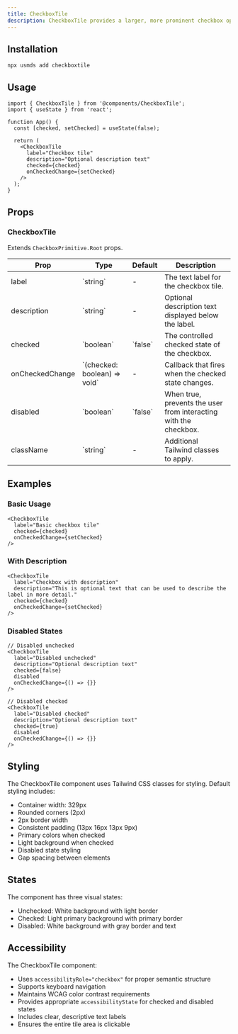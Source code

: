 ```yaml
---
title: CheckboxTile
description: CheckboxTile provides a larger, more prominent checkbox option with optional description text.
---
```


## Installation

```package-install
npx usmds add checkboxtile
```

## Usage

```tsx
import { CheckboxTile } from '@components/CheckboxTile';
import { useState } from 'react';

function App() {
  const [checked, setChecked] = useState(false);

  return (
    <CheckboxTile 
      label="Checkbox tile"
      description="Optional description text"
      checked={checked}
      onCheckedChange={setChecked}
    />
  );
}
```

## Props

### CheckboxTile

Extends `CheckboxPrimitive.Root` props.

<table>
  <thead>
    <tr>
      <th>Prop</th>
      <th>Type</th>
      <th>Default</th>
      <th>Description</th>
    </tr>
  </thead>
  <tbody>
    <tr>
      <td>label</td>
      <td>`string`</td>
      <td>-</td>
      <td>The text label for the checkbox tile.</td>
    </tr>
    <tr>
      <td>description</td>
      <td>`string`</td>
      <td>-</td>
      <td>Optional description text displayed below the label.</td>
    </tr>
    <tr>
      <td>checked</td>
      <td>`boolean`</td>
      <td>`false`</td>
      <td>The controlled checked state of the checkbox.</td>
    </tr>
    <tr>
      <td>onCheckedChange</td>
      <td>`(checked: boolean) => void`</td>
      <td>-</td>
      <td>Callback that fires when the checked state changes.</td>
    </tr>
    <tr>
      <td>disabled</td>
      <td>`boolean`</td>
      <td>`false`</td>
      <td>When true, prevents the user from interacting with the checkbox.</td>
    </tr>
    <tr>
      <td>className</td>
      <td>`string`</td>
      <td>-</td>
      <td>Additional Tailwind classes to apply.</td>
    </tr>
  </tbody>
</table>

## Examples

### Basic Usage

```tsx
<CheckboxTile 
  label="Basic checkbox tile"
  checked={checked}
  onCheckedChange={setChecked}
/>
```

### With Description

```tsx
<CheckboxTile
  label="Checkbox with description"
  description="This is optional text that can be used to describe the label in more detail."
  checked={checked}
  onCheckedChange={setChecked}
/>
```

### Disabled States

```tsx
// Disabled unchecked
<CheckboxTile
  label="Disabled unchecked"
  description="Optional description text"
  checked={false}
  disabled
  onCheckedChange={() => {}}
/>

// Disabled checked
<CheckboxTile
  label="Disabled checked"
  description="Optional description text"
  checked={true}
  disabled
  onCheckedChange={() => {}}
/>
```

## Styling

The CheckboxTile component uses Tailwind CSS classes for styling. Default styling includes:

- Container width: 329px
- Rounded corners (2px)
- 2px border width
- Consistent padding (13px 16px 13px 9px)
- Primary colors when checked
- Light background when checked
- Disabled state styling
- Gap spacing between elements

## States

The component has three visual states:
- Unchecked: White background with light border
- Checked: Light primary background with primary border
- Disabled: White background with gray border and text

## Accessibility

The CheckboxTile component:
- Uses `accessibilityRole="checkbox"` for proper semantic structure
- Supports keyboard navigation
- Maintains WCAG color contrast requirements
- Provides appropriate `accessibilityState` for checked and disabled states
- Includes clear, descriptive text labels
- Ensures the entire tile area is clickable